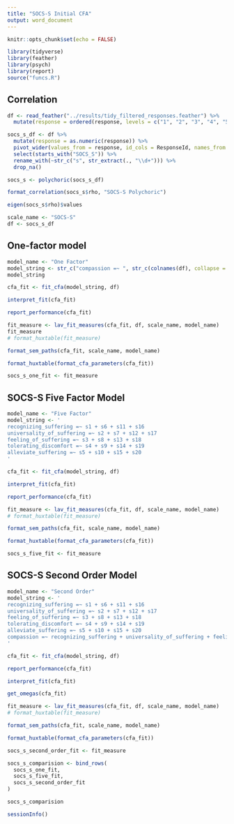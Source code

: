 ```yaml
---
title: "SOCS-S Initial CFA"
output: word_document
---
```


```r
knitr::opts_chunk$set(echo = FALSE)
```

```r
library(tidyverse)
library(feather)
library(psych)
library(report)
source("funcs.R")
```

## Correlation

```r
df <- read_feather("../results/tidy_filtered_responses.feather") %>% 
  mutate(response = ordered(response, levels = c("1", "2", "3", "4", "5")))
```

```r
socs_s_df <- df %>% 
  mutate(response = as.numeric(response)) %>% 
  pivot_wider(values_from = response, id_cols = ResponseId, names_from = item) %>% 
  select(starts_with("SOCS_S")) %>% 
  rename_with(~str_c("s", str_extract(., "\\d+"))) %>% 
  drop_na()
```

```r
socs_s <- polychoric(socs_s_df)
```

```r
format_correlation(socs_s$rho, "SOCS-S Polychoric")
```

```r
eigen(socs_s$rho)$values
```

```r
scale_name <- "SOCS-S"
df <- socs_s_df
```

## One-factor model

```r
model_name <- "One Factor"
model_string <- str_c("compassion =~ ", str_c(colnames(df), collapse = " + "))
model_string
```

```r
cfa_fit <- fit_cfa(model_string, df)
```

```r
interpret_fit(cfa_fit)
```

```r
report_performance(cfa_fit)
```

```r
fit_measure <- lav_fit_measures(cfa_fit, df, scale_name, model_name)
fit_measure
# format_huxtable(fit_measure)
```

```r
format_sem_paths(cfa_fit, scale_name, model_name)
```

```r
format_huxtable(format_cfa_parameters(cfa_fit))
```

```r
socs_s_one_fit <- fit_measure
```

## SOCS-S Five Factor Model

```r
model_name <- "Five Factor"
model_string <- '
recognizing_suffering =~ s1 + s6 + s11 + s16
universality_of_suffering =~ s2 + s7 + s12 + s17
feeling_of_suffering =~ s3 + s8 + s13 + s18
tolerating_discomfort =~ s4 + s9 + s14 + s19
alleviate_suffering =~ s5 + s10 + s15 + s20
'
```

```r
cfa_fit <- fit_cfa(model_string, df)
```

```r
interpret_fit(cfa_fit)
```

```r
report_performance(cfa_fit)
```

```r
fit_measure <- lav_fit_measures(cfa_fit, df, scale_name, model_name)
# format_huxtable(fit_measure)
```

```r
format_sem_paths(cfa_fit, scale_name, model_name)
```

```r
format_huxtable(format_cfa_parameters(cfa_fit))
```

```r
socs_s_five_fit <- fit_measure
```

## SOCS-S Second Order Model

```r
model_name <- "Second Order"
model_string <- '
recognizing_suffering =~ s1 + s6 + s11 + s16
universality_of_suffering =~ s2 + s7 + s12 + s17
feeling_of_suffering =~ s3 + s8 + s13 + s18
tolerating_discomfort =~ s4 + s9 + s14 + s19
alleviate_suffering =~ s5 + s10 + s15 + s20
compassion =~ recognizing_suffering + universality_of_suffering + feeling_of_suffering + tolerating_discomfort + alleviate_suffering
'

```

```r
cfa_fit <- fit_cfa(model_string, df)
```

```r
report_performance(cfa_fit)
```

```r
interpret_fit(cfa_fit)
```

```r
get_omegas(cfa_fit)
```

```r
fit_measure <- lav_fit_measures(cfa_fit, df, scale_name, model_name)
# format_huxtable(fit_measure)
```

```r
format_sem_paths(cfa_fit, scale_name, model_name)
```

```r
format_huxtable(format_cfa_parameters(cfa_fit))
```

```r
socs_s_second_order_fit <- fit_measure
```

```r
socs_s_comparision <- bind_rows(
  socs_s_one_fit,
  socs_s_five_fit,
  socs_s_second_order_fit
)

socs_s_comparision
```

```r
sessionInfo()
```
